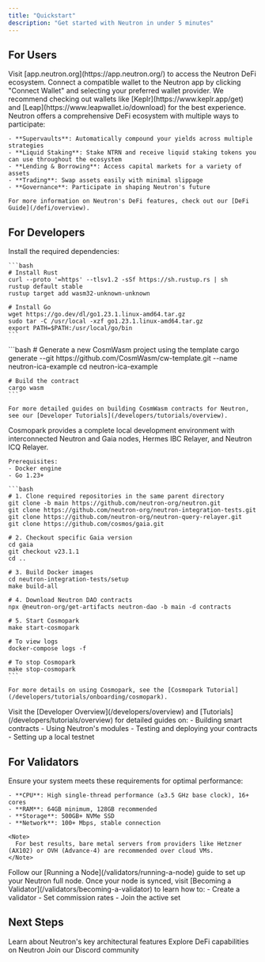 ```yaml
---
title: "Quickstart"
description: "Get started with Neutron in under 5 minutes"
---
```


## For Users

<Steps>
  <Step title="Access the Neutron App">
    Visit [app.neutron.org](https://app.neutron.org/) to access the Neutron DeFi ecosystem.
  </Step>
  <Step title="Connect Your Wallet">
    Connect a compatible wallet to the Neutron app by clicking "Connect Wallet" and selecting your preferred wallet provider.
    <Note>
      We recommend checking out wallets like [Keplr](https://www.keplr.app/get) and [Leap](https://www.leapwallet.io/download) for the best experience.
    </Note>
  </Step>
  <Step title="Explore Neutron's DeFi Ecosystem">
    Neutron offers a comprehensive DeFi ecosystem with multiple ways to participate:
    
    - **Supervaults**: Automatically compound your yields across multiple strategies
    - **Liquid Staking**: Stake NTRN and receive liquid staking tokens you can use throughout the ecosystem
    - **Lending & Borrowing**: Access capital markets for a variety of assets
    - **Trading**: Swap assets easily with minimal slippage 
    - **Governance**: Participate in shaping Neutron's future
    
    For more information on Neutron's DeFi features, check out our [DeFi Guide](/defi/overview).
  </Step>
</Steps>

## For Developers

<Steps>
  <Step title="Set Up Development Environment">
    Install the required dependencies:
    
    ```bash
    # Install Rust
    curl --proto '=https' --tlsv1.2 -sSf https://sh.rustup.rs | sh
    rustup default stable
    rustup target add wasm32-unknown-unknown
    
    # Install Go
    wget https://go.dev/dl/go1.23.1.linux-amd64.tar.gz
    sudo tar -C /usr/local -xzf go1.23.1.linux-amd64.tar.gz
    export PATH=$PATH:/usr/local/go/bin
    ```
  </Step>
  <Step title="Start a CosmWasm Project">
    ```bash
    # Generate a new CosmWasm project using the template
    cargo generate --git https://github.com/CosmWasm/cw-template.git --name neutron-ica-example
    cd neutron-ica-example
    
    # Build the contract
    cargo wasm
    ```
    
    For more detailed guides on building CosmWasm contracts for Neutron, see our [Developer Tutorials](/developers/tutorials/overview).
  </Step>
  <Step title="Set Up Cosmopark for Testing and Deployment">
    Cosmopark provides a complete local development environment with interconnected Neutron and Gaia nodes, Hermes IBC Relayer, and Neutron ICQ Relayer.
    
    Prerequisites:
    - Docker engine
    - Go 1.23+
    
    ```bash
    # 1. Clone required repositories in the same parent directory
    git clone -b main https://github.com/neutron-org/neutron.git
    git clone https://github.com/neutron-org/neutron-integration-tests.git
    git clone https://github.com/neutron-org/neutron-query-relayer.git
    git clone https://github.com/cosmos/gaia.git
    
    # 2. Checkout specific Gaia version
    cd gaia
    git checkout v23.1.1
    cd ..
    
    # 3. Build Docker images
    cd neutron-integration-tests/setup
    make build-all
    
    # 4. Download Neutron DAO contracts
    npx @neutron-org/get-artifacts neutron-dao -b main -d contracts
    
    # 5. Start Cosmopark
    make start-cosmopark
    
    # To view logs
    docker-compose logs -f
    
    # To stop Cosmopark
    make stop-cosmopark
    ```
    
    For more details on using Cosmopark, see the [Cosmopark Tutorial](/developers/tutorials/onboarding/cosmopark).
  </Step>
  <Step title="Explore Developer Documentation">
    Visit the [Developer Overview](/developers/overview) and [Tutorials](/developers/tutorials/overview) for detailed guides on:
    - Building smart contracts
    - Using Neutron's modules
    - Testing and deploying your contracts
    - Setting up a local testnet
  </Step>
</Steps>

## For Validators

<Steps>
  <Step title="Prepare System Requirements">
    Ensure your system meets these requirements for optimal performance:
    
    - **CPU**: High single-thread performance (≥3.5 GHz base clock), 16+ cores
    - **RAM**: 64GB minimum, 128GB recommended
    - **Storage**: 500GB+ NVMe SSD
    - **Network**: 100+ Mbps, stable connection

    <Note>
      For best results, bare metal servers from providers like Hetzner (AX102) or OVH (Advance-4) are recommended over cloud VMs.
    </Note>
  </Step>
  <Step title="Set Up a Neutron Node">
    Follow our [Running a Node](/validators/running-a-node) guide to set up your Neutron full node.
  </Step>
  <Step title="Become a Validator">
    Once your node is synced, visit [Becoming a Validator](/validators/becoming-a-validator) to learn how to:
    - Create a validator
    - Set commission rates
    - Join the active set
  </Step>
</Steps>

## Next Steps

<CardGroup cols={3}>
  <Card title="Core Concepts" icon="book" href="/concepts/integrated-architecture">
    Learn about Neutron's key architectural features
  </Card>
  <Card title="DeFi Features" icon="chart-line" href="/defi/overview">
    Explore DeFi capabilities on Neutron
  </Card>
  <Card title="Community" icon="users" href="https://discord.com/invite/bzPBzbDvWC">
    Join our Discord community
  </Card>
</CardGroup>

